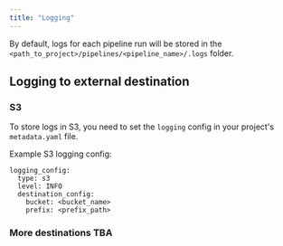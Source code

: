 ```yaml
---
title: "Logging"
---
```


By default, logs for each pipeline run will be stored in the
`<path_to_project>/pipelines/<pipeline_name>/.logs` folder.

## Logging to external destination

### S3

To store logs in S3, you need to set the `logging` config in your project's `metadata.yaml` file.

Example S3 logging config:
```
logging_config:
  type: s3
  level: INFO
  destination_config:
    bucket: <bucket_name>
    prefix: <prefix_path>
```

### More destinations TBA
